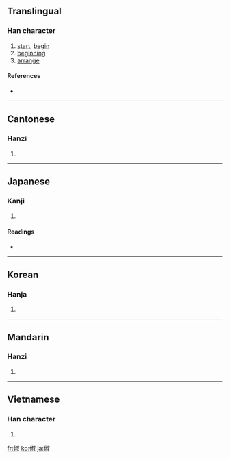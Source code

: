 ==Translingual==

===Han character===
{{Han char|rn=9|rad=人|as=08|sn=10|four=2724<sub>0</sub>|canj=人卜火水 (OYFE)}}

# [[start]], [[begin]]
# [[beginning]]
# [[arrange]]

====References====
* {{Han ref|kx=0106.170|dkj=00732|dj=0226.110|hdz=10175.010|uh=4FF6|ud=20470|bh=D0D4|bd=53460}}

----

==Cantonese==

===Hanzi===
{{yue-hanzi|jyut=|y=chuk1, suk6}}

# {{defn|Cantonese}}

----

==Japanese==

===Kanji===
{{ja-kanji|grade=|rs=人08}}

# {{defn|Japanese}}

====Readings====
* {{ja-readings|on=[[しゅく]] (shuku), [[てき]] (teki)|kun=[[よい]] (yoi), [[はじめ]] (hajime)}}

----

==Korean==

===Hanja===
{{ko-hanja|hangeul=[[숙]], [[척]]|rv=suk, cheok|mr=suk, ch'ŏk}}

# {{defn|Korean}}

----

==Mandarin==

===Hanzi===
{{cmn-hanzi|pin=[[chù]] ([[chu4]])|wg=ch'u<sup>4</sup>}}

# {{defn|Mandarin}}

----

==Vietnamese==

===Han character===
{{vi-hantu|[[thục]], [[thích]]}}

# {{defn|Vietnamese}}

[[fr:俶]]
[[ko:俶]]
[[ja:俶]]